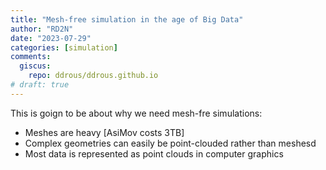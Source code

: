 ```yaml
---
title: "Mesh-free simulation in the age of Big Data"
author: "RD2N"
date: "2023-07-29"
categories: [simulation]
comments:
  giscus: 
    repo: ddrous/ddrous.github.io
# draft: true
---
```


This is goign to be about why we need mesh-fre simulations:

- Meshes are heavy [AsiMov costs 3TB]
- Complex geometries can easily be point-clouded rather than meshesd
- Most data is represented as point clouds in computer graphics

